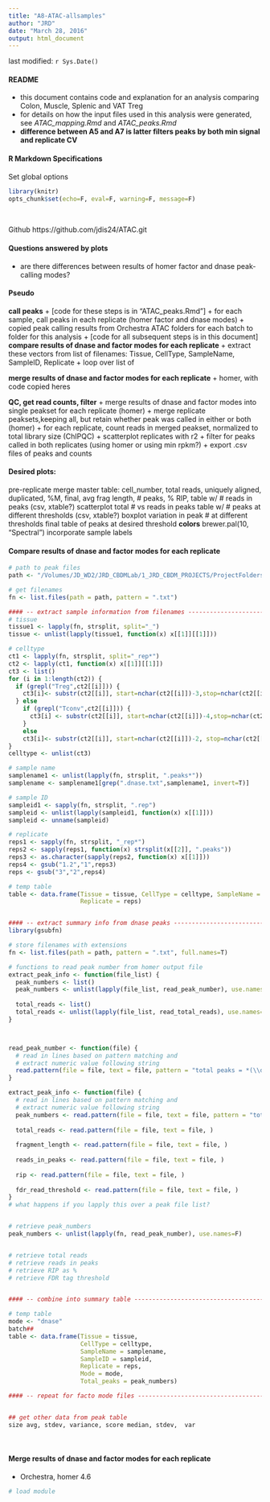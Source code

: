 ```yaml
---
title: "A8-ATAC-allsamples"
author: "JRD"
date: "March 28, 2016"
output: html_document
---
```


last modified: `r Sys.Date()`
<br>    

#### README
+ this document contains code and explanation for an analysis comparing Colon, Muscle, Splenic and VAT Treg
+ for details on how the input files used in this analysis were generated, see *ATAC_mapping.Rmd* and *ATAC_peaks.Rmd*
+ **difference between A5 and A7 is latter filters peaks by both min signal and replicate CV**
<br>    


#### R Markdown Specifications
Set global options
```r
library(knitr)
opts_chunk$set(echo=F, eval=F, warning=F, message=F)
```
<br>    

Github
https://github.com/jdis24/ATAC.git
<br> 


#### Questions answered by plots
+ are there differences between results of homer factor and dnase peak-calling modes?



#### Pseudo
**call peaks**
+ [code for these steps is in "ATAC_peaks.Rmd"]
+ for each sample, call peaks in each replicate (homer factor and dnase modes)
+ copied peak calling results from Orchestra ATAC folders for each batch to folder for this analysis
+ [code for all subsequent steps is in this document]
**compare results of dnase and factor modes for each replicate**
+ extract these vectors from list of filenames: Tissue, CellType, SampleName, SampleID, Replicate
+ loop over list of 


**merge results of dnase and factor modes for each replicate**
+ homer, with code copied heres

**QC, get read counts, filter**
+ merge results  of dnase and factor modes into single peakset for each replicate (homer)
+ merge replicate peaksets,keeping all, but retain whether peak was called in either or both (homer)
+ for each replicate, count reads in merged peakset, normalized to total library size (ChIPQC)
+ scatterplot replicates with r2
+ filter for peaks called in both replicates (using homer or using min rpkm?)
+ export .csv files of peaks and counts


#### Desired plots:
pre-replicate merge
master table: cell_number, total reads, uniquely aligned, duplicated, %M, final, avg frag length, # peaks, % RIP, 
table w/ # reads in peaks (csv, xtable?)
scatterplot total # vs reads in peaks
table w/ # peaks at different thresholds (csv, xtable?)
boxplot variation in peak # at different thresholds
final table of peaks at desired threshold
**colors** 
brewer.pal(10, "Spectral")
incorporate sample labels 
<br> 


#### Compare results of dnase and factor modes for each replicate
```r
# path to peak files
path <- "/Volumes/JD_WD2/JRD_CBDMLab/1_JRD_CBDM_PROJECTS/ProjectFolders/T-TregEpigenome/Data/1_Experimental/ATAC/Analyses/A8-all-samples/peaks/dnaseMode/"

# get filenames
fn <- list.files(path = path, pattern = ".txt")

#### -- extract sample information from filenames ----------------------------------------------------------------
# tissue
tissue1 <- lapply(fn, strsplit, split="_")
tissue <- unlist(lapply(tissue1, function(x) x[[1]][[1]]))

# celltype
ct1 <- lapply(fn, strsplit, split="_rep*")
ct2 <- lapply(ct1, function(x) x[[1]][[1]])
ct3 <- list()
for (i in 1:length(ct2)) {
  if (grepl("Treg",ct2[[i]])) {
    ct3[i]<- substr(ct2[[i]], start=nchar(ct2[[i]])-3,stop=nchar(ct2[[i]]))
  } else
    if (grepl("Tconv",ct2[[i]])) {
      ct3[i] <- substr(ct2[[i]], start=nchar(ct2[[i]])-4,stop=nchar(ct2[[i]]))
    }
    else
    ct3[i]<- substr(ct2[[i]], start=nchar(ct2[[i]])-2, stop=nchar(ct2[[i]]))
}
celltype <- unlist(ct3)

# sample name
samplename1 <- unlist(lapply(fn, strsplit, ".peaks*"))
samplename <- samplename1[grep(".dnase.txt",samplename1, invert=T)]

# sample ID
sampleid1 <- sapply(fn, strsplit, ".rep")
sampleid <- unlist(lapply(sampleid1, function(x) x[[1]]))
sampleid <- unname(sampleid)

# replicate
reps1 <- sapply(fn, strsplit, "_rep*")
reps2 <- sapply(reps1, function(x) strsplit(x[[2]], ".peaks"))
reps3 <- as.character(sapply(reps2, function(x) x[[1]]))
reps4 <- gsub("1.2","1",reps3)
reps <- gsub("3","2",reps4)

# temp table
table <- data.frame(Tissue = tissue, CellType = celltype, SampleName = samplename, SampleID = sampleid,
                    Replicate = reps)


#### -- extract summary info from dnase peaks --------------------------------------------------------------------
library(gsubfn)

# store filenames with extensions
fn <- list.files(path = path, pattern = ".txt", full.names=T)

# functions to read peak number from homer output file
extract_peak_info <- function(file_list) {
  peak_numbers <- list()
  peak_numbers <- unlist(lapply(file_list, read_peak_number), use.names=F)
  
  total_reads <- list()
  total_reads <- unlist(lapply(file_list, read_total_reads), use.names=F)
}



read_peak_number <- function(file) {
  # read in lines based on pattern matching and  
  # extract numeric value following string
  read.pattern(file = file, text = file, pattern = "total peaks = *(\\d+)")
}

extract_peak_info <- function(file) {
  # read in lines based on pattern matching and  
  # extract numeric value following string
  peak_numbers <- read.pattern(file = file, text = file, pattern = "total peaks = *(\\d+)")
  
  total_reads <- read.pattern(file = file, text = file, )
  
  fragment_length <- read.pattern(file = file, text = file, )
  
  reads_in_peaks <- read.pattern(file = file, text = file, )
  
  rip <- read.pattern(file = file, text = file, )
  
  fdr_read_threshold <- read.pattern(file = file, text = file, )
}
# what happens if you lapply this over a peak file list?


# retrieve peak_numbers
peak_numbers <- unlist(lapply(fn, read_peak_number), use.names=F)


# retrieve total reads
# retrieve reads in peaks
# retrieve RIP as %
# retrieve FDR tag threshold


#### -- combine into summary table ------------------------------------------------------------------------------

# temp table
mode <- "dnase"
batch##
table <- data.frame(Tissue = tissue, 
                    CellType = celltype, 
                    SampleName = samplename, 
                    SampleID = sampleid,
                    Replicate = reps, 
                    Mode = mode,
                    Total_peaks = peak_numbers)

#### -- repeat for facto mode files ------------------------------------------------------------------------------


## get other data from peak table 
size avg, stdev, variance, score median, stdev,  var


```
<br>


#### Merge results of dnase and factor modes for each replicate
+ Orchestra, homer 4.6
```r
# load module 

```
<br>



